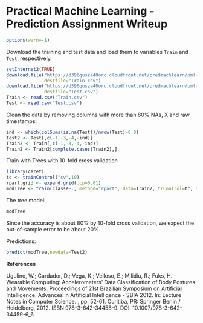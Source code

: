 Practical Machine Learning - Prediction Assignment Writeup
========================================================
```r
options(warn=-1)
```


Download the training and test data and load them to variables `Train` and `Test`, respectively.
```r
setInternet2(TRUE)
download.file("https://d396qusza40orc.cloudfront.net/predmachlearn/pml-training.csv", 
              destfile="Train.csv")
download.file("https://d396qusza40orc.cloudfront.net/predmachlearn/pml-testing.csv",
              destfile="Test.csv")
Train <- read.csv("Train.csv")
Test <- read.csv("Test.csv")
```

Clean the data by removing columns with more than 80% NAs, X and raw timestamps:
```r
ind <- which(colSums(is.na(Test))/nrow(Test)>0.8)
Test2 <- Test[,c(-1,-3,-4,-ind)]
Train2 <- Train[,c(-1,-3,-4,-ind)]
Train2 <- Train2[complete.cases(Train2),]
```

Train with Trees with 10-fold cross validation
```r
library(caret)
tc <- trainControl("cv",10)
rpart.grid <- expand.grid(.cp=0.01)
modTree <- train(classe~., method="rpart", data=Train2, trControl=tc, tuneGrid=rpart.grid)
```

The tree model:
```r
modTree
```

Since the accuracy is about 80% by 10-fold cross validation, we expect the out-of-sample error to be about 20%.

Predictions:
```r
predict(modTree,newdata=Test2)
```




**References**

Ugulino, W.; Cardador, D.; Vega, K.; Velloso, E.; Milidiu, R.; Fuks, H. Wearable Computing: Accelerometers' Data Classification of Body Postures and Movements. Proceedings of 21st Brazilian Symposium on Artificial Intelligence. Advances in Artificial Intelligence - SBIA 2012. In: Lecture Notes in Computer Science. , pp. 52-61. Curitiba, PR: Springer Berlin / Heidelberg, 2012. ISBN 978-3-642-34458-9. DOI: 10.1007/978-3-642-34459-6_6. 